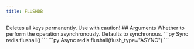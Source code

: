 ```yaml
---
title: FLUSHDB
---
```



<Warning>
Deletes all keys permanently. Use with caution!
</Warning>
## Arguments

<ParamField body="flush_type" type='"ASYNC" | "SYNC"'>
  Whether to perform the operation asynchronously.
  Defaults to synchronous.
</ParamField>



<RequestExample>
```py Sync
redis.flushall()
```
```py Async
redis.flushall(flush_type="ASYNC")
```
</RequestExample>
